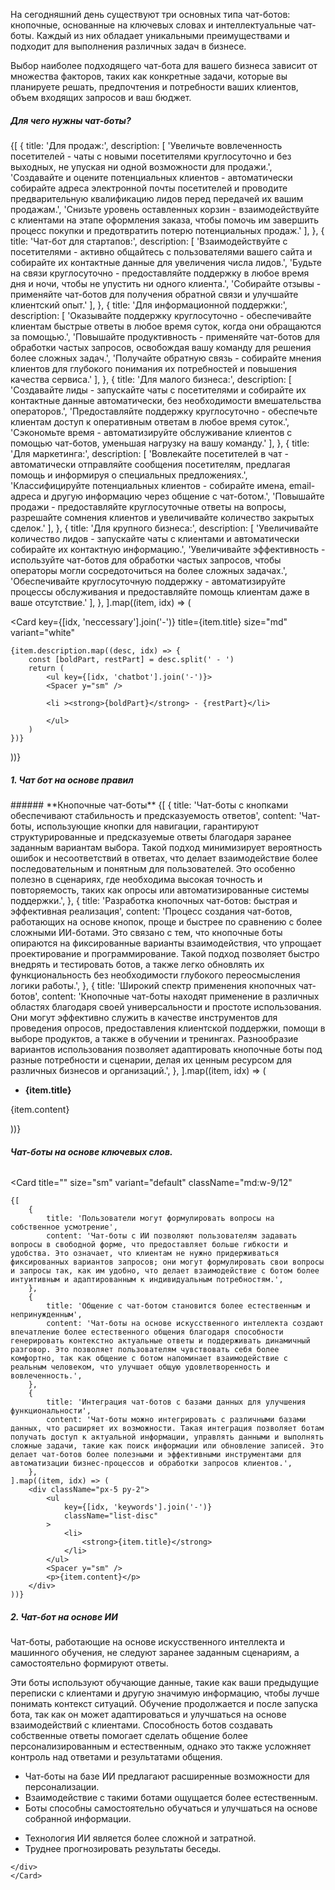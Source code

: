 
На сегодняшний день существуют три основных типа чат-ботов: кнопочные, основанные на ключевых словах и интеллектуальные чат-боты. Каждый из них обладает уникальными преимуществами и подходит для выполнения различных задач в бизнесе.

<Spacer y="md" />

Выбор наиболее подходящего чат-бота для вашего бизнеса зависит от множества факторов, таких как конкретные задачи, которые вы планируете решать, предпочтения и потребности ваших клиентов, объем входящих запросов и ваш бюджет.

<Spacer y="3xl" />

##### Для чего нужны чат-боты?

<Spacer y="md" />

<section className="grid gap-1.5 md:grid-cols-2">
{[
{
title: 'Для продаж:',
description: [
'Увеличьте вовлеченность посетителей - чаты с новыми посетителями круглосуточно и без выходных, не упуская ни одной возможности для продажи.',
'Создавайте и оцените потенциальных клиентов - автоматически собирайте адреса электронной почты посетителей и проводите предварительную квалификацию лидов перед передачей их вашим продажам.',
'Снизьте уровень оставленных корзин - взаимодействуйте с клиентами на этапе оформления заказа, чтобы помочь им завершить процесс покупки и предотвратить потерю потенциальных продаж.'
],
},
{
title: 'Чат-бот для стартапов:',
description: [
'Взаимодействуйте с посетителями - активно общайтесь с пользователями вашего сайта и собирайте их контактные данные для увеличения числа лидов.',
'Будьте на связи круглосуточно - предоставляйте поддержку в любое время дня и ночи, чтобы не упустить ни одного клиента.',
'Собирайте отзывы - применяйте чат-ботов для получения обратной связи и улучшайте клиентский опыт.'
],
},
{
title: 'Для информационной поддержки:',
description: [
'Оказывайте поддержку круглосуточно - обеспечивайте клиентам быстрые ответы в любое время суток, когда они обращаются за помощью.',
'Повышайте продуктивность - применяйте чат-ботов для обработки частых запросов, освобождая вашу команду для решения более сложных задач.',
'Получайте обратную связь - собирайте мнения клиентов для глубокого понимания их потребностей и повышения качества сервиса.'
],
},
{
title: 'Для малого бизнеса:',
description: [
'Создавайте лиды - запускайте чаты с посетителями и собирайте их контактные данные автоматически, без необходимости вмешательства операторов.',
'Предоставляйте поддержку круглосуточно - обеспечьте клиентам доступ к оперативным ответам в любое время суток.',
'Сэкономьте время - автоматизируйте обслуживание клиентов с помощью чат-ботов, уменьшая нагрузку на вашу команду.'
],
},
{
title: 'Для маркетинга:',
description: [
'Вовлекайте посетителей в чат - автоматически отправляйте сообщения посетителям, предлагая помощь и информируя о специальных предложениях.',
'Классифицируйте потенциальных клиентов - собирайте имена, email-адреса и другую информацию через общение с чат-ботом.',
'Повышайте продажи - предоставляйте круглосуточные ответы на вопросы, разрешайте сомнения клиентов и увеличивайте количество закрытых сделок.'
],
},
{
title: 'Для крупного бизнеса:',
description: [
'Увеличивайте количество лидов - запускайте чаты с клиентами и автоматически собирайте их контактную информацию.',
'Увеличивайте эффективность - используйте чат-ботов для обработки частых запросов, чтобы операторы могли сосредоточиться на более сложных задачах.',
'Обеспечивайте круглосуточную поддержку - автоматизируйте процессы обслуживания и предоставляйте помощь клиентам даже в ваше отсутствие.'
],
},
].map((item, idx) => (

<Card
	key={[idx, 'neccessary'].join('-')}
	title={item.title}
	size="md"
	variant="white"
>
	{item.description.map((desc, idx) => {
		const [boldPart, restPart] = desc.split(' - ')
		return (
			<ul key={[idx, 'chatbot'].join('-')}>
            <Spacer y="sm" />
	 
            <li ><strong>{boldPart}</strong> - {restPart}</li>

            </ul>
    	)
    })}

</Card>
))}
</section>

<Spacer y="3xl" />

##### 1. Чат бот на основе правил

<Spacer y="xl" />
###### **Кнопочные чат-боты**
<Spacer y="md" />
<Card
	title=""
	size="sm"
	variant="default"
	className="md:w-9/12"
>
	{[
		{
			title: 'Чат-боты с кнопками обеспечивают стабильность и предсказуемость ответов',
			content: 'Чат-боты, использующие кнопки для навигации, гарантируют структурированные и предсказуемые ответы благодаря заранее заданным вариантам выбора. Такой подход минимизирует вероятность ошибок и несоответствий в ответах, что делает взаимодействие более последовательным и понятным для пользователей. Это особенно полезно в сценариях, где необходима высокая точность и повторяемость, таких как опросы или автоматизированные системы поддержки.',
		},
		{
			title: 'Разработка кнопочных чат-ботов: быстрая и эффективная реализация',
			content: 'Процесс создания чат-ботов, работающих на основе кнопок, проще и быстрее по сравнению с более сложными ИИ-ботами. Это связано с тем, что кнопочные боты опираются на фиксированные варианты взаимодействия, что упрощает проектирование и программирование. Такой подход позволяет быстро внедрять и тестировать ботов, а также легко обновлять их функциональность без необходимости глубокого переосмысления логики работы.',
		},
		{
			title: 'Широкий спектр применения кнопочных чат-ботов',
			content: 'Кнопочные чат-боты находят применение в различных областях благодаря своей универсальности и простоте использования. Они могут эффективно служить в качестве инструментов для проведения опросов, предоставления клиентской поддержки, помощи в выборе продуктов, а также в обучении и тренингах. Разнообразие вариантов использования позволяет адаптировать кнопочные боты под разные потребности и сценарии, делая их ценным ресурсом для различных бизнесов и организаций.',
		},
	].map((item, idx) => (
		<div className="px-5 py-2">
			<ul
				key={[idx, 'buttonchatbot'].join('-')}
				className="list-disc"
			>
				<li>
					<strong>{item.title}</strong>
				</li>
			</ul>
			<Spacer y="sm" />
			<p>{item.content}</p>
		</div>
	))}
</Card>

<Spacer y="3xl" />

###### **Чат-боты на основе ключевых слов.**

<Spacer y="md" />

<Card
	title=""
	size="sm"
	variant="default"
	className="md:w-9/12"
>
	{[
		{
			title: 'Пользователи могут формулировать вопросы на собственное усмотрение',
			content: 'Чат-боты с ИИ позволяют пользователям задавать вопросы в свободной форме, что предоставляет больше гибкости и удобства. Это означает, что клиентам не нужно придерживаться фиксированных вариантов запросов; они могут формулировать свои вопросы и запросы так, как им удобно, что делает взаимодействие с ботом более интуитивным и адаптированным к индивидуальным потребностям.',
		},
		{
			title: 'Общение с чат-ботом становится более естественным и непринужденным',
			content: 'Чат-боты на основе искусственного интеллекта создают впечатление более естественного общения благодаря способности генерировать контекстно актуальные ответы и поддерживать динамичный разговор. Это позволяет пользователям чувствовать себя более комфортно, так как общение с ботом напоминает взаимодействие с реальным человеком, что улучшает общую удовлетворенность и вовлеченность.',
		},
		{
			title: 'Интеграция чат-ботов с базами данных для улучшения функциональности',
			content: 'Чат-боты можно интегрировать с различными базами данных, что расширяет их возможности. Такая интеграция позволяет ботам получать доступ к актуальной информации, управлять данными и выполнять сложные задачи, такие как поиск информации или обновление записей. Это делает чат-ботов более полезными и эффективными инструментами для автоматизации бизнес-процессов и обработки запросов клиентов.',
		},
	].map((item, idx) => (
		<div className="px-5 py-2">
			<ul
				key={[idx, 'keywords'].join('-')}
				className="list-disc"
			>
				<li>
					<strong>{item.title}</strong>
				</li>
			</ul>
			<Spacer y="sm" />
			<p>{item.content}</p>
		</div>
	))}
</Card>

<Spacer y="3xl" />

##### 2. Чат-бот на основе ИИ

<Spacer y="md" />
Чат-боты, работающие на основе искусственного интеллекта и машинного обучения, не следуют заранее заданным сценариям, а
самостоятельно формируют ответы.
<Spacer y="md" />

Эти боты используют обучающие данные, такие как ваши предыдущие переписки с клиентами и другую значимую информацию, чтобы лучше понимать контекст ситуаций. Обучение продолжается и после запуска бота, так как он может адаптироваться и улучшаться на основе взаимодействий с клиентами.
Способность ботов создавать собственные ответы помогает сделать общение более персонализированным и естественным, однако это также усложняет контроль над ответами и результатами общения.

<Spacer y="xl" />

<section className="grid gap-1.5 md:grid-cols-2">
	<Card
		title="Преимущества:"
		size="sm"
		variant="default"
	>
		<ul className="list-disc pl-5">
			<li className="ml-4">Чат-боты на базе ИИ предлагают расширенные возможности для персонализации.</li>
			<li className="ml-4">Взаимодействие с такими ботами ощущается более естественным.</li>
			<li className="ml-4">Боты способны самостоятельно обучаться и улучшаться на основе собранной информации.</li>
		</ul>
	</Card>
	<Card
		title="Особенности:"
		size="sm"
		variant="default"
	>
    <div className="">
		<ul className="list-disc pl-5">
			<li className="ml-4">Технология ИИ является более сложной и затратной.</li>
			<li className="ml-4">Труднее прогнозировать результаты беседы.</li>
		</ul>

    </div>
    </Card>

</section>
